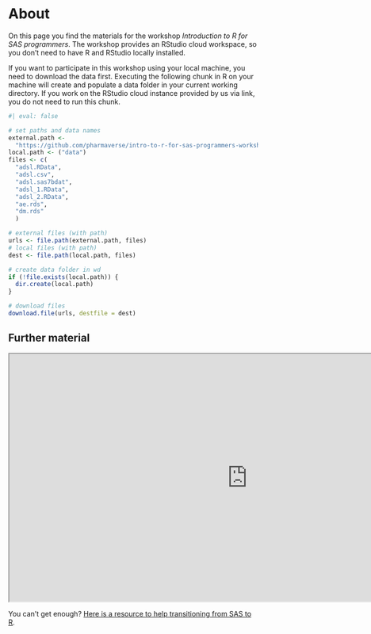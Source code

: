# About {.unnumbered}

On this page you find the materials for the workshop *Introduction to R for SAS programmers*.
The workshop provides an RStudio cloud workspace, so you don't need to have R and RStudio locally installed. 


If you want to participate in this workshop using your local machine, you need to download the data first. 
Executing the following chunk in R on your machine will create and populate a data folder in your current working directory. 
If you work on the RStudio cloud instance provided by us via link, you do not need to run this chunk.  
```r
#| eval: false

# set paths and data names
external.path <- 
  "https://github.com/pharmaverse/intro-to-r-for-sas-programmers-workshop/blob/main/data"
local.path <- ("data")
files <- c(
  "adsl.RData", 
  "adsl.csv", 
  "adsl.sas7bdat", 
  "adsl_1.RData", 
  "adsl_2.RData", 
  "ae.rds", 
  "dm.rds"
  )

# external files (with path)
urls <- file.path(external.path, files)
# local files (with path)
dest <- file.path(local.path, files)

# create data folder in wd
if (!file.exists(local.path)) {
  dir.create(local.path)
}

# download files
download.file(urls, destfile = dest)
```







## Further material

<iframe src="https://posit.co/wp-content/uploads/2022/10/sas-r.pdf" title="sas to R cheat sheet" width="960" height="500"></iframe>

You can't get enough? [Here is a resource to help transitioning from SAS to R](https://bayer-group.github.io/sas2r/).

